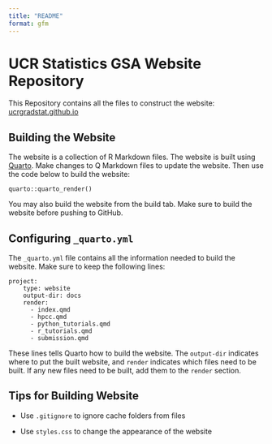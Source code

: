 ```yaml
---
title: "README"
format: gfm
---
```


# UCR Statistics GSA Website Repository

This Repository contains all the files to construct the website: [ucrgradstat.github.io](https://ucrgradstat.github.io/)

## Building the Website

The website is a collection of R Markdown files. The website is built using [Quarto](quarto.org). Make changes to Q Markdown files to update the website. Then use the code below to build the website:

    quarto::quarto_render()

You may also build the website from the build tab. Make sure to build the website before pushing to GitHub.

## Configuring `_quarto.yml`

The `_quarto.yml` file contains all the information needed to build the website. Make sure to keep the following lines:
```
project:
    type: website
    output-dir: docs
    render: 
      - index.qmd
      - hpcc.qmd
      - python_tutorials.qmd
      - r_tutorials.qmd
      - submission.qmd
```

These lines tells Quarto how to build the website. The `output-dir` indicates where to put the built website, and `render` indicates which files need to be built. If any new files need to be built, add them to the `render` section.

## Tips for Building Website

-   Use `.gitignore` to ignore cache folders from files

-   Use `styles.css` to change the appearance of the website
